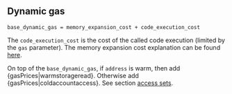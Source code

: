 ## Dynamic gas

    base_dynamic_gas = memory_expansion_cost + code_execution_cost

The `code_execution_cost` is the cost of the called code execution (limited by the `gas` parameter).
The memory expansion cost explanation can be found [here](/about).

On top of the `base_dynamic_gas`, if `address` is warm, then add {gasPrices|warmstorageread}. Otherwise add {gasPrices|coldaccountaccess}. See section [access sets](/about).
